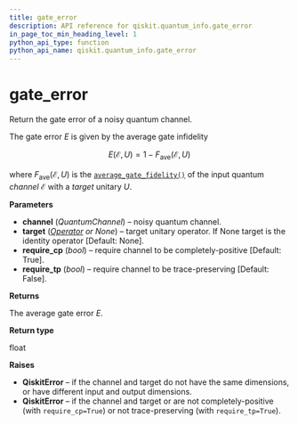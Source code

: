 ```yaml
---
title: gate_error
description: API reference for qiskit.quantum_info.gate_error
in_page_toc_min_heading_level: 1
python_api_type: function
python_api_name: qiskit.quantum_info.gate_error
---
```


# gate\_error

<Function id="qiskit.quantum_info.gate_error" name="gate_error" isDedicatedPage={true} github="https://github.com/qiskit/qiskit/tree/stable/0.14/qiskit/quantum_info/operators/measures.py" signature="gate_error(channel, target=None, require_cp=True, require_tp=False)">
  Return the gate error of a noisy quantum channel.

  The gate error $E$ is given by the average gate infidelity

$$
E(\mathcal{E}, U) = 1 - F_{\text{ave}}(\mathcal{E}, U)
$$

  where $F_{\text{ave}}(\mathcal{E}, U)$ is the [`average_gate_fidelity()`](qiskit.quantum_info.average_gate_fidelity "qiskit.quantum_info.average_gate_fidelity") of the input quantum *channel* $\mathcal{E}$ with a *target* unitary $U$.

  **Parameters**

  *   **channel** (*QuantumChannel*) – noisy quantum channel.
  *   **target** ([*Operator*](qiskit.quantum_info.Operator "qiskit.quantum_info.Operator") *or None*) – target unitary operator. If None target is the identity operator \[Default: None].
  *   **require\_cp** (*bool*) – require channel to be completely-positive \[Default: True].
  *   **require\_tp** (*bool*) – require channel to be trace-preserving \[Default: False].

  **Returns**

  The average gate error $E$.

  **Return type**

  float

  **Raises**

  *   **QiskitError** – if the channel and target do not have the same dimensions, or have different input and output dimensions.
  *   **QiskitError** – if the channel and target or are not completely-positive (with `require_cp=True`) or not trace-preserving (with `require_tp=True`).
</Function>


